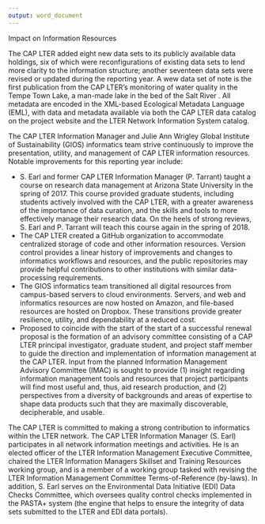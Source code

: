 ```yaml
---
output: word_document
---
```


Impact on Information Resources

The CAP LTER added eight new data sets to its publicly available data holdings, six of which were reconfigurations of existing data sets to lend more clarity to the information structure; another seventeen data sets were revised or updated during the reporting year. A wew data set of note is the first publication from the CAP LTER's monitoring of water quality in the Tempe Town Lake, a man-made lake in the bed of the Salt River . All metadata are encoded in the XML-based Ecological Metadata Language (EML), with data and metadata available via both the CAP LTER data catalog on the project website and the LTER Network Information System catalog. 

The CAP LTER Information Manager and Julie Ann Wrigley Global Institute of Sustainability (GIOS) informatics team strive continuously to improve the presentation, utility, and management of CAP LTER information resources. Notable improvements for this reporting year include:

* S. Earl and former CAP LTER Information Manager (P. Tarrant) taught a course on research data management at Arizona State University in the spring of 2017. This course provided graduate students, including students actively involved with the CAP LTER, with a greater awareness of the importance of data curation, and the skills and tools to more effectively manage their research data. On the heels of strong reviews, S. Earl and P. Tarrant will teach this course again in the spring of 2018.
* The CAP LTER created a GitHub organization to accommodate centralized storage of code and other information resources. Version control provides a linear history of improvements and changes to informatics workflows and resources, and the public repositories may provide helpful contributions to other institutions with similar data-processing requirements.
* The GIOS informatics team transitioned all digital resources from campus-based servers to cloud environments. Servers, and web and informatics resources are now hosted on Amazon, and file-based resources are hosted on Dropbox. These transitions provide greater resilience, utility, and dependability at a reduced cost. 
* Proposed to coincide with the start of the start of a successful renewal proposal is the formation of an advisory committee consisting of a CAP LTER principal investigator, graduate student, and project staff member to guide the direction and implementation of information management at the CAP LTER. Input from the planned Information Management Advisory Committee (IMAC) is sought to provide (1) insight regarding information management tools and resources that project participants will find most useful and, thus, aid research production, and (2) perspectives from a diversity of backgrounds and areas of expertise to shape data products such that they are maximally discoverable, decipherable, and usable.
 
The CAP LTER is committed to making a strong contribution to informatics within the LTER network. The CAP LTER Information Manager (S. Earl) participates in all network information meetings and activities. He is an elected officer of the LTER Information Management Executive Committee, chaired the LTER Information Managers Skillset and Training Resources working group, and is a member of a working group tasked with revising the LTER Information Management Committee Terms-of-Reference (by-laws). In addition, S. Earl serves on the Environmental Data Initiative (EDI) Data Checks Committee, which oversees quality control checks implemented in the PASTA+ system (the engine that helps to ensure the integrity of data sets submitted to the LTER and EDI data portals).
